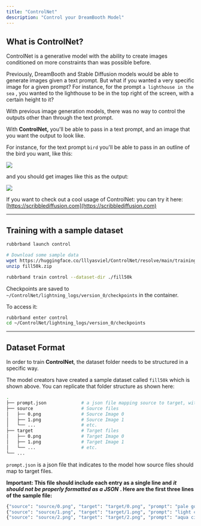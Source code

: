 ```yaml
---
title: "ControlNet"
description: "Control your DreamBooth Model"
---
```


## **What is ControlNet?**

ControlNet is a generative model with the ability to create images conditioned on more constraints than was possible before.

Previously, DreamBooth and Stable Diffusion models would be able to generate images given a text prompt. But what if you wanted a very specific image for a given prompt? For instance, for the prompt `a lighthouse in the sea` , you wanted to the lighthouse to be in the top right of the screen, with a certain height to it? 

With previous image generation models, there was no way to control the outputs other than through the text prompt.

With **ControlNet,** you'll be able to pass in a text prompt, and an image that you want the output to look like.

For instance, for the text prompt `bird` you'll be able to pass in an outline of the bird you want, like this:


![](/images/cli-docs/models/ControlNet1.png)


and you should get images like this as the output:


![](/images/cli-docs/models/ControlNet2.png)


If you want to check out a cool usage of ControlNet: you can try it here: [https://scribblediffusion.com](https://scribblediffusion.com)

****

## Training with a sample dataset

```bash
rubbrband launch control

# Download some sample data
wget https://huggingface.co/lllyasviel/ControlNet/resolve/main/training/fill50k.zip
unzip fill50k.zip

rubbrband train control --dataset-dir ./fill50k
```

Checkpoints are saved to `~/ControlNet/lightning_logs/version_0/checkpoints` in the container.

To access it:

```bash
rubbrband enter control
cd ~/ControlNet/lightning_logs/version_0/checkpoints
```

****

## Dataset Format

In order to train **ControlNet**, the dataset folder needs to be structured in a specific way.

The model creators have created a sample dataset called `fill50k` which is shown above. You can replicate that folder structure as shown here:

```bash
.
├── prompt.json             # a json file mapping source to target, with a prompt
├── source                  # Source files
│   ├── 0.png               # Source Image 0
│   ├── 1.png               # Source Image 1
│   └── ...                 # etc.
├── target                  # Target files
│   ├── 0.png               # Target Image 0
│   ├── 1.png               # Target Image 1
│   └── ...                 # etc.
└── ...
```

`prompt.json` is a json file that indicates to the model how source files should map to target files. 

**Important: This file should include each entry as a single line and** **_it should not be properly formatted as a JSON_** **. Here are the first three lines of the sample file:**

```bash
{"source": "source/0.png", "target": "target/0.png", "prompt": "pale golden rod circle with old lace background"}
{"source": "source/1.png", "target": "target/1.png", "prompt": "light coral circle with white background"}
{"source": "source/2.png", "target": "target/2.png", "prompt": "aqua circle with light pink background"}
```


